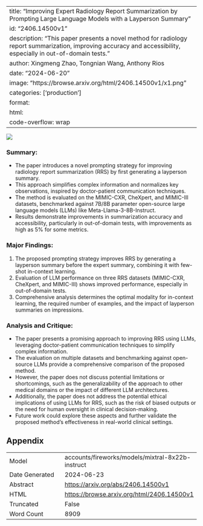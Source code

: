 
---
title: "Improving Expert Radiology Report Summarization by Prompting Large Language Models with a Layperson Summary"
id: "2406.14500v1"
description: "This paper presents a novel method for radiology report summarization, improving accuracy and accessibility, especially in out-of-domain tests."
author: Xingmeng Zhao, Tongnian Wang, Anthony Rios
date: "2024-06-20"
image: "https://browse.arxiv.org/html/2406.14500v1/x1.png"
categories: ['production']
format:
  html:
    code-overflow: wrap
---

![](https://browse.arxiv.org/html/2406.14500v1/x1.png)

### Summary:

- The paper introduces a novel prompting strategy for improving radiology report summarization (RRS) by first generating a layperson summary.
- This approach simplifies complex information and normalizes key observations, inspired by doctor-patient communication techniques.
- The method is evaluated on the MIMIC-CXR, CheXpert, and MIMIC-III datasets, benchmarked against 7B/8B parameter open-source large language models (LLMs) like Meta-Llama-3-8B-Instruct.
- Results demonstrate improvements in summarization accuracy and accessibility, particularly in out-of-domain tests, with improvements as high as 5% for some metrics.

### Major Findings:

1. The proposed prompting strategy improves RRS by generating a layperson summary before the expert summary, combining it with few-shot in-context learning.
2. Evaluation of LLM performance on three RRS datasets (MIMIC-CXR, CheXpert, and MIMIC-III) shows improved performance, especially in out-of-domain tests.
3. Comprehensive analysis determines the optimal modality for in-context learning, the required number of examples, and the impact of layperson summaries on impressions.

### Analysis and Critique:

- The paper presents a promising approach to improving RRS using LLMs, leveraging doctor-patient communication techniques to simplify complex information.
- The evaluation on multiple datasets and benchmarking against open-source LLMs provide a comprehensive comparison of the proposed method.
- However, the paper does not discuss potential limitations or shortcomings, such as the generalizability of the approach to other medical domains or the impact of different LLM architectures.
- Additionally, the paper does not address the potential ethical implications of using LLMs for RRS, such as the risk of biased outputs or the need for human oversight in clinical decision-making.
- Future work could explore these aspects and further validate the proposed method's effectiveness in real-world clinical settings.

## Appendix

|          |          |
|----------|----------|
| Model     | accounts/fireworks/models/mixtral-8x22b-instruct       |
| Date Generated     | 2024-06-23       |
| Abstract | [https://arxiv.org/abs/2406.14500v1](https://arxiv.org/abs/2406.14500v1)        |
| HTML     | [https://browse.arxiv.org/html/2406.14500v1](https://browse.arxiv.org/html/2406.14500v1)       |
| Truncated       | False       |
| Word Count       | 8909       |